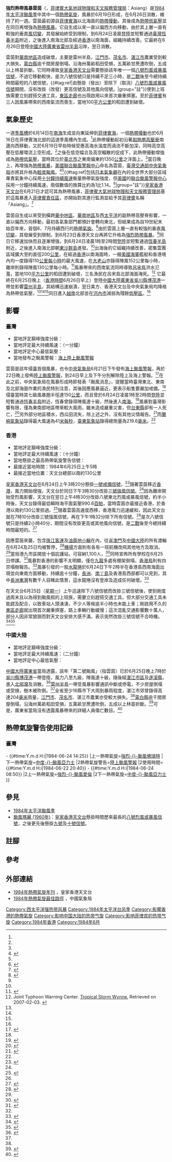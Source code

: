 {{NoteTA
|G1=Weather
|G2=Typhoon
|G3=TyphoonOld
|G4=單位
|G5=地名
|G6=交通
|skin=typhoon
|1=zh-hans:国际日期变更线;zh-hant:國際換日線
|2=zh-hans:山体滑坡; zh-hk:山泥傾瀉; zh-tw:山崩
|3=zh-hans:云茵; zh-hk:雲茵; zh-tw:魏恩
}}
{{Infobox Hurricane
|Name=強烈熱帶風暴雲茵<br>{{lang|en|Severe Tropical Storm Wynne}}<br><small>([[菲律賓大氣地球物理和天文服務管理局|PAGASA]]: Asiang)</small>
|Type=
|Year=1984
|Basin=WPac
|Image location=Wynne Jun 24 1984 0738Z.png
|Image name=雲茵在6月24日靠近華南沿岸
|Formed={{start date|1984|06|19}}
|Dissipated={{end date|1984|06|26}}
|1-min winds=60
|10-min winds=55
|Pressure=980
|Damages= 
|Damagespost= 
|Fatalities=1人（臺灣）、3人（菲律賓）
|Areas=[[菲律賓|菲律賓]]、[[臺灣|臺灣]]、[[英屬香港|英屬香港]]、[[葡屬澳門|葡屬澳門]]、[[中國大陸|中國大陸]]（[[华南地区|華南]]）
|Hurricane season=[[1984年太平洋颱風季|1984年太平洋颱風季]]
}}

'''強烈熱帶風暴雲茵'''（{{lang-en|Severe Tropical Storm Wynne}}，[[菲律賓大氣地球物理和天文服務管理局|菲律賓大氣地球物理和天文服務管理局]]：Asiang）是[[1984年太平洋颱風季|1984年太平洋颱風季]]中其中一個[[熱帶氣旋|熱帶氣旋]]，風暴於6月19日形成，在6月26日消散，維持了約一週。雲茵最初源自[[菲律賓海|菲律賓海]]以北海面的[[熱帶擾動|熱帶擾動]]，其後成為[[熱帶低氣壓|熱帶低氣壓]]並在同日再增強為[[熱帶風暴|熱帶風暴]]。它自生成以來一直以偏西方向移動，由於其上層一直有較強的垂直[[風切變|風切變]]，其發展始終受到限制，到6月24日凌晨[[登陸_(氣象學)|登陸]]並短暫通過[[臺灣|臺灣]][[恆春半島|恆春半島]]附近，之後進入南海北部及經過[[香港|香港]]以南海面，組織持續改善。它最終在6月26日登陸[[中國大陸|中國大陸]][[廣東省|廣東省]][[雷州半島|雷州半島]]沿岸，翌日消散。

雲茵對[[華南地區|華南地區]]造成破壞，主要是雷州半島，[[江門市|江門市]]、[[茂名市|茂名市]]、[[湛江市|湛江市]]農業受到較大損失。[[電白區|電白縣]]逾千間房屋倒塌，沿海卅萬畝稻田受損，五萬畝甘蔗遭吹倒，五成以上林苗折斷。它同時導致[[香港天文台|皇家香港天文台]]需要懸掛該年唯一一個[[八號烈風或暴風信號|八號烈風或暴風信號]]，不過它移動較快，是次八號信號只是持續不足三小時，是[[第二次世界大戰|二戰]]後至今總持續時間最短的八號信號，{{#tag:ref|由懸掛（發出）至除下（取消）[[八號烈風或暴風信號|八號烈風或暴風信號]]期間，沒有改掛（改發）更高信號及其他風向信號。|group="註"}}使到上班族需要立刻趕搭交通工具，[[東區走廊|東區走廊]]也出現啟用以來首次嚴重擠塞。至於[[菲律賓|菲律賓]]有三人因風暴帶來的西南氣流而喪生，當地100[[平方公里|平方公里]]的稻田遭到破壞。

== 氣象歷史 ==
{{noteUTC}}
{{storm path|Wynne 1984 track.png}}

一道[[季風槽|季風槽]]於6月14日在[[南海|南海]]生成並向東延伸到[[菲律賓海|菲律賓海]]，一個[[熱帶擾動|熱帶擾動]]也於6月16日在菲律賓海北部的這道季風槽內生成。<ref name="CWB2"/>此熱帶擾動起初沿著[[副熱帶高壓|副熱帶高壓脊]]南邊向西移動，又於6月19日早些時候受惠高海水溫度而渦流不斷加深，同時高空高壓在低層環流上空形成。<ref name="HKO2"/>之後在低空幅合及高空輻散的促成下，此熱帶擾動增強成為[[熱帶低氣壓|熱帶低氣壓]]，當時其位於[[臺北市|臺北市]]之東南偏東約1350[[公里|公里]]之洋面上。<ref name="HKO"/>當日晚上，再增強為[[熱帶風暴|熱帶風暴]]，[[美國|美國]][[聯合颱風警報中心|聯合颱風警報中心]]命名為雲茵，[[臺灣|臺灣]][[交通部中央氣象局|交通部中央氣象局]]亦將其升格為[[輕度颱風|輕度颱風]]。<ref name="JTWC ATCR">{{cite report|title=1984 Annual Tropical Cyclone Report|publisher=United States Navy|date=1985|url=http://www.usno.navy.mil/NOOC/nmfc-ph/RSS/jtwc/atcr/1984atcr.pdf|work=Joint Typhoon Warning Center|location=Guam, Mariana Islands|accessdate=2020-08-15|archive-date=2018-09-25|archive-url=https://web.archive.org/web/20180925075500/https://www.usno.navy.mil/NOOC/nmfc-ph/RSS/jtwc/atcr/1984atcr.pdf|dead-url=no}}</ref><ref name="CWB"/>{{#tag:ref|包括[[日本氣象廳|日本氣象廳]]在內的全世界大部分區域專責氣象中心採用[[最大持續風速|十分鐘持續風速]]衡量熱帶氣旋強度，但[[美國|美國]]的[[聯合颱風警報中心|聯合颱風警報中心]]採用一分鐘持續風速，兩個數值的換算比約為1比1.14。<ref name="FAQD4">{{cite book|author=Christopher W Landsea|author2=Hurricane Research Division|title=Frequently Asked Questions:|chapter=Subject: D4) What does "maximum sustained wind" mean? How does it relate to gusts in tropical cyclones?|accessdate=2020-07-25|publisher=National Oceanic and Atmospheric Administration's Atlantic Oceanographic and Meteorological Laboratory|url=http://www.aoml.noaa.gov/hrd/tcfaq/E7.html|date=April 26, 2004|archive-url=https://www.webcitation.org/5gsJuFzTf?url=http://www.aoml.noaa.gov/hrd/tcfaq/E7.html|archive-date=2009-05-19|dead-url=no}}</ref>|group="註"}}[[香港天文台|皇家香港天文台]]在6月21日才認可其為熱帶風暴，[[菲律賓大氣地球物理和天文服務管理局|菲律賓大氣地球物理和天文服務管理局]]基於這風暴進入[[菲律賓責任區|菲律賓責任區]]，亦開始對其進行監測並給予其[[菲律賓|菲律賓]]名稱「Asiang」。<ref name="NDCC">{{cite web|url=http://baseportal.com/cgi-bin/baseportal.pl?htx=/miso/typhoons&range=100,20|title=Destructive Typhoons 1970-2003|date=November 9, 2004|publisher=National Disaster Coordinating Council|accessdate=March 12, 2013|archiveurl=https://web.archive.org/web/20041109182017/http://baseportal.com/cgi-bin/baseportal.pl?htx=%2Fmiso%2Ftyphoons&range=100%2C20|archivedate=2004-11-09|deadurl=yes}}</ref>

雲茵自生成以來受到橫跨[[華中地區|華中地區]]、[[華南地區|華南地區]]及西[[太平洋|太平洋]]的副熱帶高壓脊影響，一直以偏西方向移動，最初各氣象部門都預計會轉向東北，但結果成為自19世紀末始百年來，首個6、7月持續西行的[[熱帶氣旋|熱帶氣旋]]。<ref name="HKO2">{{cite report|author1=羅國維|publisher=皇家香港天文台|url=https://www.hko.gov.hk/tc/publica/reprint/files/r129.pdf|year=1984|title=副熱帶高壓對強烈熱帶風暴雲茵（8402）的作用|work=省港1984年度颱風研討會|location=香港|accessdate=2020-08-15|date=|archive-date=2021-09-22|archive-url=https://web.archive.org/web/20210922101522/https://www.hko.gov.hk/tc/publica/reprint/files/r129.pdf}}</ref>由於雲茵上層一直有較強的垂直[[風切變|風切變]]，其發展受到限制，到6月23日香港天文台再將它升格為[[強烈熱帶風暴|強烈熱帶風暴]]。<ref name="HKO"/>同日它移速加快而且逐漸增強，到6月24日凌晨1時至2時間[[登陸_(氣象學)|登陸]]並短暫通過[[恆春半島|恆春半島]]附近，之後進入南海北部朝[[東沙群島|東沙群島]]進發。<ref name="CWB2"/>出海後的它組織持續改善，密集雲團區域擴大至約直徑200[[公里|公里]]，在經過[[香港|香港]]以南海面時，一艘[[美國海軍|美國海軍]]艦艇和香港境內均一度錄得110[[公里每小時|公里每小時]]的最大風速，在[[大老山|大老山]]亦錄得陣風152公里每小時，離岸則錄得陣風130公里每小時。<ref name="HKO">{{cite report|publisher=Hong Kong Royal Observatory|url=http://www.hko.gov.hk/en/publica/tc/files/tc1984.pdf|year=1985|title=Meteorological Results: 1984|accessdate=2020-08-15|date=|archive-date=2020-09-06|archive-url=https://web.archive.org/web/20200906104851/http://www.hko.gov.hk/en/publica/tc/files/tc1984.pdf|dead-url=no}}</ref>風暴帶來的西南氣流同時導致[[呂宋島|呂宋島]]洪水氾濫，當地100[[平方公里|平方公里]]的稻田遭到破壞，三名漁民在呂宋島北部海面淹死。<ref>Joint Typhoon Warning Center. [http://www.usno.navy.mil/NOOC/nmfc-ph/RSS/jtwc/atcr/1984atcr/pdf/wnp/02w.pdf Tropical Storm Wynne.] Retrieved on 2007-02-03. {{webarchive |url=https://web.archive.org/web/20110607002429/http://www.usno.navy.mil/NOOC/nmfc-ph/RSS/jtwc/atcr/1984atcr/pdf/wnp/02w.pdf |date=June 7, 2011 }}</ref>
它最終在6月25日晚上（[[香港時間|香港時間]]6月26日早上）登陸[[中國大陸|中國大陸]][[廣東省|廣東省]][[吳川市|吳川縣]][[博茂港|博茂港]]一帶並影響[[雷州半島|雷州半島]]，其結構迅速崩潰，翌日美方、香港天文台及中央氣象局均降格為熱帶低氣壓，<ref name="JTWC ATCR"/><ref name="HKO"/><ref name="CWB"/>同日進入[[越南|越南]]北部並在[[河內市|河內市]]減弱為殘餘[[低壓區|低壓區]]。<ref name="HKO"/>

== 影響 ==
{{noteUTC+8}}

=== 臺灣 ===
*當地評定巔峰強度分級：{{熱帶氣旋等級|CWB=2}}
*當地評定最大持續風速：{{convert|28|m/s|kn km/h}}（一分鐘）
*當地評定中心最低氣壓：{{convert|982|hPa|inHg|sigfig=4}}
*當地發布之颱風警報：[[海上颱風警報|海上]][[陸上颱風警報|陸上颱風警報]]

雲茵是該年侵[[臺灣|臺]]首個風暴，也令[[交通部中央氣象局|中央氣象局]]6月21日下午發布[[海上颱風警報|海上颱風警報]]，再於22日晚上發佈[[陸上颱風警報|陸上颱風警報]]，到24日早上及下午分別解除陸上及海上警報。<ref name="rdc28">{{cite web |title=魏恩颱風摘要 |url=https://rdc28.cwb.gov.tw/TDB/public/typhoon_detail?typhoon_id=198402 |website=侵臺颱風資料庫 |publisher=交通部中央氣象局 |accessdate=2020-08-15 |archive-date=2021-09-22 |archive-url=https://web.archive.org/web/20210922104114/https://rdc28.cwb.gov.tw/TDB/public/typhoon_detail?typhoon_id=198402 }}</ref>在此之前，中央氣象局在風暴形成時即發表「颱風消息」，提醒當時臺灣東北、東南及北部海面作業的漁民特別注意，其後因應風暴逼近，更表示船隻要嚴加戒備。<ref name="rdc28"/>侵臺當時其七級風暴圈半徑達150[[公里|公里]]，而且曾於6月24日凌晨1時至2時間[[登陸_(氣象學)|登陸]]並短暫通過[[恆春半島|恆春半島]]附近，恆春曾錄得陣風達十級，然後進入[[南海|南海]]。<ref name="CWB">{{cite web |title=魏恩颱風資訊 |url=https://den.ncdr.nat.gov.tw/1132/1188/1204/4063/8681 |website=全球災害事件簿 |publisher=交通部中央氣象局 |accessdate=2020-08-15 |archive-date=2022-03-25 |archive-url=https://web.archive.org/web/20220325140945/https://den.ncdr.nat.gov.tw/1132/1188/1204/4063/8681 }}</ref>風暴對臺灣影響有限，僅為東南部地區帶來較大風雨，雖未造成嚴重災害，但[[台東縣|台東縣]]卻有一人死亡，<ref>{{cite web |author1=張炎銘 |title=6月水災與竇娥冤 |url=http://epaper.wra.gov.tw/Article_Detail.aspx?s=E70E6B3CBB5C46C0 |website=水利署電子報 |publisher=中華民國經濟部水利署 |accessdate=2020-08-15 |archive-date=2020-11-09 |archive-url=https://web.archive.org/web/20201109093106/http://epaper.wra.gov.tw/Article_Detail.aspx?s=E70E6B3CBB5C46C0 }}</ref>另外部分地區積水，西瓜田流失，除上述之外，沒有其他災情報告。<ref name="CWB2">{{cite web |author1=廖志翔 |title=民國七十三年颱風調查報告：侵臺颱風魏恩 |url=http://photino.cwb.gov.tw/rdcweb/lib/cd/cd07mb/MB/PDF/31/No.2/04.pdf |website=交通部中央氣象局 |accessdate=2020-08-15 |archive-date=2021-09-22 |archive-url=https://web.archive.org/web/20210922102133/https://photino.cwb.gov.tw/rdcweb/lib/cd/cd07mb/MB/PDF/31/No.2/04.pdf }}</ref>而[[蘭嶼氣象站|蘭嶼氣象站]]錄得最大風速為41[[米每秒|米每秒]]，[[臺東氣象站|臺東氣象站]]錄得總雨量為219.6[[毫米|毫米]]。<ref name="rdc28"/>

=== 香港 ===
{{Location map+
|Hong Kong
|float      = thumb
|caption    = 香港天文台於部分地區錄得之最高每小時平均風速。<ref name="HKO"/>圖例：<br />[[File:Yellow_pog.svg|10px]]代表錄得{{abbr|強風|風速每小時41至62公里}}<br/>[[File:Red_pog.svg|10px]]代表錄得{{abbr|烈風|風速每小時63至87公里}}<br />[[File:Purple_pog.svg|10px]]代表錄得{{abbr|暴風|風速每小時88至117公里}}
|width      = 320
|places     = 
{{Location map~
|Hong Kong
|label      = '''長洲'''<br/>65 km/h
|label_size = 80
|mark       = Red pog.svg
|marksize   = 8
|position   = left
|lat        = 22.201678
|long       = 114.026501
}}
{{Location map~
|Hong Kong
|label      = '''青洲'''<br/>85 km/h
|label_size = 80
|mark       = Red pog.svg
|marksize   = 8
|position   = left
|lat        = 22.284754
|long       = 114.112875
}}
{{Location map~
|Hong Kong
|label      = '''啟德'''<br/>52 km/h
|label_size = 80
|mark       = Yellow pog.svg
|marksize   = 8
|position   = left
|lat        = 22.328833
|long       = 114.194322
}}
{{Location map~
|Hong Kong
|label      = '''橫瀾島'''<br/>89 km/h
|label_size = 80
|mark       = Purple pog.svg
|marksize   = 8
|position   = right
|lat        = 22.181718
|long       = 114.30295
}}
{{Location map~
|Hong Kong
|label      = '''尖鼻咀'''<br/>44 km/h
|label_size = 80
|mark       = Yellow pog.svg
|marksize   = 8
|position   = left
|lat        = 22.486389
|long       = 114.011667
}}
{{Location map~
|Hong Kong
|label      = '''天星碼頭'''<br/>44 km/h
|label_size = 80
|mark       = Yellow pog.svg
|marksize   = 8
|position   = middle
|lat        = 22.293056
|long       = 114.168611
}}
{{Location map~
|Hong Kong
|label      = '''大澳'''<br/>48 km/h
|label_size = 80
|mark       = Yellow pog.svg
|marksize   = 8
|position   = middle
|lat        = 22.258347
|long       = 113.85992
}}
{{Location map~
|Hong Kong
|label      = '''大老山'''<br/>102km/h
|label_size = 80
|mark       = Purple pog.svg
|marksize   = 8
|position   = middle
|lat        = 22.357994
|long       = 114.217736
}}
}}

*當地評定巔峰強度分級：{{熱帶氣旋等級|HKO=3}}
*當地評定最大持續風速：{{convert|90|km/h|m/s kn}}（十分鐘）
*當地懸掛之最高熱帶氣旋警告信號：{{HKTY|8NE}}
*最接近當地時間：1984年6月25日上午5時
*最接近當地位置：天文台總部以南約130公里

[[香港天文台|皇家香港天文台]]在6月24日上午3時20分懸掛[[一號戒備信號|一號戒備信號]]，<ref>{{cite news |title=今年首次懸掛一號風球 |accessdate=2020-08-15 |work=工商晚報第八頁 |date=1984-06-24}}</ref>隨著雲茵移近[[香港|香港]]，風力開始增強，天文台於同日下午3時30分改掛[[三號強風信號|三號強風信號]]。<ref name="HKO"/>因為離岸開始受烈風影響，天文台在翌日上午4時30分改掛八號東北烈風或暴風信號，約半小時後，天文台錄得最低瞬時海平面氣壓990.6[[帕斯卡|百帕]]，當時雲茵亦最接近香港，於香港以南約130公里掠過。<ref>{{cite news |title=雲茵過門不入　風力逐漸轉弱直趨廣東西部 |accessdate=2020-08-15 |work=工商晚報第一頁 |date=1984-06-25}}</ref>隨着雲茵高速度西移，香港風力迅速緩和，因此天文台就在7時10分改掛三號強風信號，再在下午1時32分除下所有信號。<ref name="HKO"/>是次八號信號只是持續2小時40分，期間沒有改掛更高或其他風向信號，是[[第二次世界大戰|二戰]]後至今總持續時間最短的。<ref name="warndb">{{cite web |title=熱帶氣旋警告信號 |url=https://www.hko.gov.hk/tc/wxinfo/climat/warndb/warndb1.shtml |website=警告及信號資料庫 |publisher=香港天文台 |accessdate=2020-07-28 |archive-url=https://web.archive.org/web/20191216223746/http://www.hko.gov.hk/tc/wxinfo/climat/warndb/warndb1.shtml |archive-date=2019-12-16 |dead-url=no }}</ref>

因應雲茵來襲，包含[[珠江客運|珠江客運]]及[[油蔴地小輪|油蔴地小輪]]在內，往返[[澳門|澳門]]及[[中國大陸|中國大陸]]的所有渡輪在6月24及25日均被暫停，<ref>{{cite news |title=港穗港江輪因風停航　往廣州黃埔蛇口飛翔船亦取消 |accessdate=2020-08-13 |work=大公報第四頁 |date=1984-06-25}}</ref>[[啟德機場|機場]]方面則有各有一班航機改飛其他地方及取消。<ref name="HKO"/>當局港九市區開放十個庇護站，可容納1,100人，<ref>{{cite news |title=港九防風庇護站十個開放暫避 |accessdate=2020-08-15 |work=工商晚報第一頁 |date=1984-06-25}}</ref>同時宣佈所有學校在6月25日停課。<ref>{{cite news |title=颱風遠去風球除下　市面昨復常 |accessdate=2020-08-15 |work=大公報第四頁 |date=1984-06-26}}</ref>風暴對香港的影響不太明顯，僅在[[九龍|九龍]]多處有棚架倒塌，[[香港島|香港島]]則有四宗塌樹報告。<ref name="HKO"/>風暴引發的一股[[水龍捲|水龍捲]]於6月24日下午2時半在香港島西南海面出現並向東南方面移動，持續逾十分鐘，[[長洲_(香港)|長洲]]、[[南丫島|南丫島]]及香港島西部都可以見到，其中[[東灣_(長洲)|長洲東灣]]有數千人目睹此情景，這水龍捲沒有登岸及造成任何破壞。<ref>{{cite news |title=水龍捲出現逾十分鐘　捲起水柱高達數百米 |accessdate=2020-08-13 |work=大公報第四頁 |date=1984-06-25}}</ref>

在天文台6月25日（[[星期一|星期一]]）上午迅速除下八號信號而改掛三號信號後，使到剛度過周末且以為得到颱風假的上班族，需要立刻趕搭交通工具，但大部分交通工具未能趕及配合，以致車站人頭湧湧，不少人等候逾半小時也未能上車；剛啟用不久的[[東區走廊|東區走廊]]就出現首次嚴重擠塞，路上車輛行動緩慢；這次混亂交通影響數十萬人，部分人因非常狼狽而對天文台安排大感不滿，表示突然改掛三號信號不合時機。<ref>{{cite news |title=數十萬市民今晨狼狽不堪 |accessdate=2020-08-15 |work=工商晚報第一頁 |date=1984-06-25}}</ref><ref>{{cite news |title=打邊爐都耐過你　洛克成33年短命8號波之一 |url=https://hk.on.cc/hk/bkn/cnt/news/20170723/bkn-20170723140750935-0723_00822_001.html |accessdate=2020-08-15 |work=東方日報 |date=2017-07-23 |archive-date=2018-09-22 |archive-url=https://web.archive.org/web/20180922101805/http://hk.on.cc/hk/bkn/cnt/news/20170723/bkn-20170723140750935-0723_00822_001.html |dead-url=no }}</ref>

=== 中國大陸 ===
*當地評定巔峰強度分級：{{熱帶氣旋等級|CMA=3}}
*當地評定最大持續風速：{{convert|30|m/s|kn km/h}}（二分鐘）
*當地評定中心最低氣壓：{{convert|970|hPa|inHg|sigfig=4}}

[[中國大陸|中國大陸]][[廣東省|廣東省]]當局透露，該年「第二號颱風」（指雲茵）已於6月25日晚上7時於[[吳川市|吳川縣]][[博茂港|博茂港]]一帶登陸，風力八至九級，陣風達十級，隨後經[[湛江市|湛江市區]]及[[遂溪縣|遂溪縣]]，進入[[北部灣|北部灣]]及消散。<ref name="大公19840627">{{cite news |title=雲茵掠港襲湛江　茂名一帶有損失 |accessdate=2020-08-15 |work=大公報第三頁 |date=1984-06-27}}</ref>[[雷州半島|雷州半島]]一帶受風暴影響通訊中斷或停電，不少房屋倒塌或受損，樹木被吹倒。<ref name="HKO"/>全省至少16縣市下大雨到暴雨程度，湛江市郊曾錄得高達204[[毫米|毫米]]雨量，[[江門市|江門市]]、[[茂名市|茂名市]]、湛江市農業亦受較大損失。<ref name="大公19840627"/>[[電白區|電白縣]]逾千間房屋倒塌，沿海卅萬畝稻田受損，五萬畝甘蔗遭吹倒，五成以上林苗折斷。<ref>{{cite news |title=颱風吹襲廣東省　電白縣損失嚴重 |accessdate=2020-08-15 |work=工商晚報第一頁 |date=1984-06-27}}</ref>可是，廣東省當局沒有透露風暴帶來的詳細人員傷亡數目。<ref>{{cite news |title=雲茵挾豪雨襲粵　十六縣市損失嚴重 |accessdate=2020-08-15 |work=香港工商日報第六頁 |date=1984-06-28}}</ref>

==熱帶氣旋警告使用記錄==
===臺灣===
{{熱帶氣旋警告使用記錄
|氣象台={{flagicon|Taiwan}}[[中央氣象局|中央氣象局]]
|警告系統=颱風警報
|熱帶氣旋警告=[[海上颱風警報|海上颱風警報]]
|使用時間={{#time:Y.m.d H:i|1984-06-21 14:45}} - {{#time:Y.m.d H:i|1984-06-24 14:25}}
|上一熱帶氣旋=[[颱風佛瑞特_(1983年)|強烈-{}-颱風佛瑞特]]
|下一熱帶氣旋=[[颱風雅歷士_(1984年)|中度-{}-颱風亞力士]]
|2熱帶氣旋警告=[[陸上颱風警報|陸上颱風警報]]
|2使用時間={{#time:Y.m.d H:i|1984-06-22 20:40}} - {{#time:Y.m.d H:i|1984-06-24 08:50}}
|2上一熱帶氣旋=[[颱風愛倫_(1983年)|強烈-{}-颱風愛倫]]
|2下一熱帶氣旋=[[颱風雅歷士_(1984年)|中度-{}-颱風亞力士]]
}}

== 參見 ==
{{Portal|热带气旋}}
* [[1984年太平洋颱風季|1984年太平洋颱風季]]
* [[颱風瑪麗_(1960年)|颱風瑪麗 (1960年)]]：[[香港天文台|皇家香港天文台]]懸掛時間歷來最長的[[八號烈風或暴風信號|八號烈風或暴風信號]]，之後更先後懸掛[[九號烈風或暴風風力增強信號|九號]]及[[十號颶風信號|十號信號]]。

== 註腳 ==
{{Reflist|group=註}}

== 參考 ==
{{Reflist|2}}

== 外部連結 ==
*[http://www.hko.gov.hk/en/publica/tc/files/tc1984.pdf 1984年熱帶氣旋年刊] {{Wayback|url=http://www.hko.gov.hk/en/publica/tc/files/tc1984.pdf |date=20200906104851 }}，皇家香港天文台
*[http://tcdata.typhoon.org.cn/CMABSTdata/CH1984BST.txt 1984年熱帶氣旋最佳路徑] {{Wayback|url=http://tcdata.typhoon.org.cn/CMABSTdata/CH1984BST.txt |date=20190923131115 }}，中國氣象局

{{香港颱風}}{{台灣颱風}}

[[Category:西太平洋强热带风暴|Category:西太平洋强热带风暴]]
[[Category:1984年太平洋台风季|Category:1984年太平洋台风季]]
[[Category:影響香港的熱帶氣旋|Category:影響香港的熱帶氣旋]]
[[Category:影响中国大陆的热带气旋|Category:影响中国大陆的热带气旋]]
[[Category:影响菲律宾的热带气旋|Category:影响菲律宾的热带气旋]]
[[Category:1984年香港|Category:1984年香港]]
[[Category:1984年6月|Category:1984年6月]]
{{GA}}